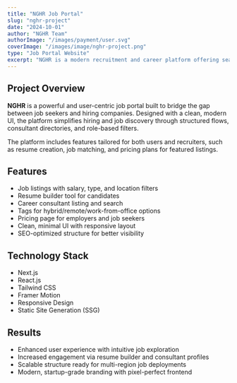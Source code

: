 ```yaml
---
title: "NGHR Job Portal"
slug: "nghr-project"
date: "2024-10-01"
author: "NGHR Team"
authorImage: "/images/payment/user.svg"
coverImage: "/images/image/nghr-project.png"
type: "Job Portal Website"
excerpt: "NGHR is a modern recruitment and career platform offering seamless job search, consultancy services, and resume creation tools for job seekers and hiring companies."
---
```


## Project Overview

**NGHR** is a powerful and user-centric job portal built to bridge the gap between job seekers and hiring companies. Designed with a clean, modern UI, the platform simplifies hiring and job discovery through structured flows, consultant directories, and role-based filters.

The platform includes features tailored for both users and recruiters, such as resume creation, job matching, and pricing plans for featured listings.

## Features

- Job listings with salary, type, and location filters  
- Resume builder tool for candidates  
- Career consultant listing and search  
- Tags for hybrid/remote/work-from-office options  
- Pricing page for employers and job seekers  
- Clean, minimal UI with responsive layout  
- SEO-optimized structure for better visibility  

## Technology Stack

- Next.js  
- React.js  
- Tailwind CSS  
- Framer Motion  
- Responsive Design  
- Static Site Generation (SSG)  

## Results

- Enhanced user experience with intuitive job exploration  
- Increased engagement via resume builder and consultant profiles  
- Scalable structure ready for multi-region job deployments  
- Modern, startup-grade branding with pixel-perfect frontend
